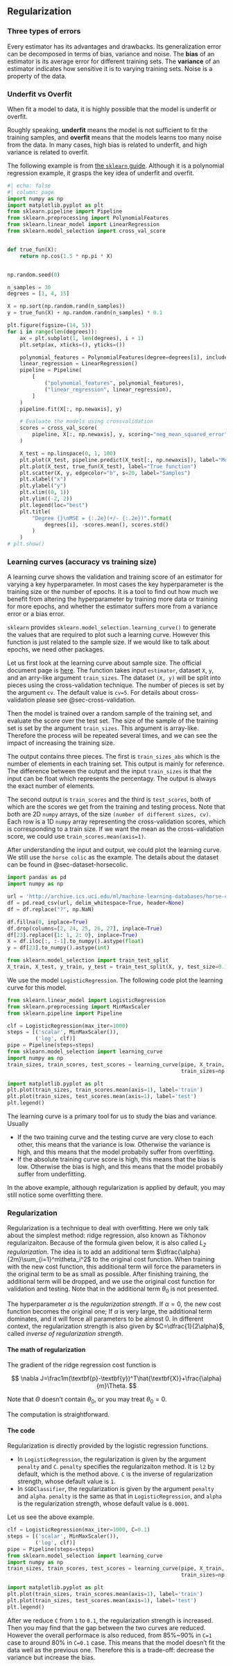 ## Regularization

### Three types of errors
Every estimator has its advantages and drawbacks. Its generalization error can be decomposed in terms of bias, variance and noise. The **bias** of an estimator is its average error for different training sets. The **variance** of an estimator indicates how sensitive it is to varying training sets. Noise is a property of the data. 


### Underfit vs Overfit

When fit a model to data, it is highly possible that the model is underfit or overfit. 

Roughly speaking, **underfit** means the model is not sufficient to fit the training samples, and **overfit** means that the models learns too many noise from the data. In many cases, high bias is related to underfit, and high variance is related to overfit.

The following example is from [the `sklearn` guide](https://scikit-learn.org/stable/auto_examples/model_selection/plot_underfitting_overfitting.html#sphx-glr-auto-examples-model-selection-plot-underfitting-overfitting-py). Although it is a polynomial regression example, it grasps the key idea of underfit and overfit.



```python
#| echo: false
#| column: page
import numpy as np
import matplotlib.pyplot as plt
from sklearn.pipeline import Pipeline
from sklearn.preprocessing import PolynomialFeatures
from sklearn.linear_model import LinearRegression
from sklearn.model_selection import cross_val_score


def true_fun(X):
    return np.cos(1.5 * np.pi * X)


np.random.seed(0)

n_samples = 30
degrees = [1, 4, 15]

X = np.sort(np.random.rand(n_samples))
y = true_fun(X) + np.random.randn(n_samples) * 0.1

plt.figure(figsize=(14, 5))
for i in range(len(degrees)):
    ax = plt.subplot(1, len(degrees), i + 1)
    plt.setp(ax, xticks=(), yticks=())

    polynomial_features = PolynomialFeatures(degree=degrees[i], include_bias=False)
    linear_regression = LinearRegression()
    pipeline = Pipeline(
        [
            ("polynomial_features", polynomial_features),
            ("linear_regression", linear_regression),
        ]
    )
    pipeline.fit(X[:, np.newaxis], y)

    # Evaluate the models using crossvalidation
    scores = cross_val_score(
        pipeline, X[:, np.newaxis], y, scoring="neg_mean_squared_error", cv=10
    )

    X_test = np.linspace(0, 1, 100)
    plt.plot(X_test, pipeline.predict(X_test[:, np.newaxis]), label="Model")
    plt.plot(X_test, true_fun(X_test), label="True function")
    plt.scatter(X, y, edgecolor="b", s=20, label="Samples")
    plt.xlabel("x")
    plt.ylabel("y")
    plt.xlim((0, 1))
    plt.ylim((-2, 2))
    plt.legend(loc="best")
    plt.title(
        "Degree {}\nMSE = {:.2e}(+/- {:.2e})".format(
            degrees[i], -scores.mean(), scores.std()
        )
    )
# plt.show()
```


### Learning curves (accuracy vs training size)

A learning curve shows the validation and training score of an estimator for varying a key hyperparameter. In most cases the key hyperparameter is the training size or the number of epochs. It is a tool to find out how much we benefit from altering the hyperparameter by training more data or training for more epochs, and whether the estimator suffers more from a variance error or a bias error. 

`sklearn` provides `sklearn.model_selection.learning_curve()` to generate the values that are required to plot such a learning curve. However this function is just related to the sample size. If we would like to talk about epochs, we need other packages.

Let us first look at the learning curve about sample size. The official document page is [here](https://scikit-learn.org/stable/modules/generated/sklearn.model_selection.learning_curve.html). The function takes input `estimator`, dataset `X`, `y`, and an arry-like argument `train_sizes`. The dataset `(X, y)` will be split into pieces using the cross-validation technique. The number of pieces is set by the argument `cv`. The default value is `cv=5`. For details about cross-validation please see @sec-cross-validation.

Then the model is trained over a random sample of the training set, and evaluate the score over the test set. The size of the sample of the training set is set by the argument `train_sizes`. This argument is array-like. Therefore the process will be repeated several times, and we can see the impact of increasing the training size. 

The output contains three pieces. The first is `train_sizes_abs` which is the number of elements in each training set. This output is mainly for reference. The difference between the output and the input `train_sizes` is that the input can be float which represents the percentagy. The output is always the exact number of elements.

The second output is `train_scores` and the third is `test_scores`, both of which are the scores we get from the training and testing process. Note that both are 2D `numpy` arrays, of the size `(number of different sizes, cv)`. Each row is a 1D `numpy` array representing the cross-validation scores, which is corresponding to a train size. If we want the mean as the cross-validation score, we could use `train_scores.mean(axis=1)`.

After understanding the input and output, we could plot the learning curve. We still use the `horse colic` as the example. The details about the dataset can be found in @sec-dataset-horsecolic.



```python
import pandas as pd
import numpy as np

url = 'http://archive.ics.uci.edu/ml/machine-learning-databases/horse-colic/horse-colic.data'
df = pd.read_csv(url, delim_whitespace=True, header=None)
df = df.replace("?", np.NaN)

df.fillna(0, inplace=True)
df.drop(columns=[2, 24, 25, 26, 27], inplace=True)
df[23].replace({1: 1, 2: 0}, inplace=True)
X = df.iloc[:, :-1].to_numpy().astype(float)
y = df[23].to_numpy().astype(int)

from sklearn.model_selection import train_test_split
X_train, X_test, y_train, y_test = train_test_split(X, y, test_size=0.15, random_state=42)
```



We use the model `LogisticRegression`. The following code plot the learning curve for this model.




```python
from sklearn.linear_model import LogisticRegression
from sklearn.preprocessing import MinMaxScaler
from sklearn.pipeline import Pipeline

clf = LogisticRegression(max_iter=1000)
steps = [('scalar', MinMaxScaler()),
         ('log', clf)]
pipe = Pipeline(steps=steps)
from sklearn.model_selection import learning_curve
import numpy as np
train_sizes, train_scores, test_scores = learning_curve(pipe, X_train, y_train,
                                                        train_sizes=np.linspace(0.1, 1, 20))

import matplotlib.pyplot as plt
plt.plot(train_sizes, train_scores.mean(axis=1), label='train')
plt.plot(train_sizes, test_scores.mean(axis=1), label='test')
plt.legend()
```



The learning curve is a primary tool for us to study the bias and variance. Usually

- If the two training curve and the testing curve are very close to each other, this means that the variance is low. Otherwise the variance is high, and this means that the model probabily suffer from overfitting. 
- If the absolute training curve score is high, this means that the bias is low. Otherwise the bias is high, and this means that the model probabily suffer from underfitting.

In the above example, although regularization is applied by default, you may still notice some overfitting there.


### Regularization
Regularization is a technique to deal with overfitting. Here we only talk about the simplest method: ridge regression, also known as Tikhonov regularizaiton. Because of the formula given below, it is also called *$L_2$ regularization*. The idea is to add an additional term $\dfrac{\alpha}{2m}\sum_{i=1}^m\theta_i^2$ to the original cost function. When training with the new cost function, this additional term will force the parameters in the original term to be as small as possible. After finishing training, the additional term will be dropped, and we use the original cost function for validation and testing. Note that in the additional term $\theta_0$ is not presented.

The hyperparameter $\alpha$ is the *regularization strength*. If $\alpha=0$, the new cost function becomes the original one; If $\alpha$ is very large, the additional term dominates, and it will force all parameters to be almost $0$. In different context, the regularization strength is also given by $C=\dfrac{1}{2\alpha}$, called *inverse of regularization strength*.


#### The math of regularization




::: {#thm-ridgegrad}
The gradient of the ridge regression cost function is

$$
\nabla J=\frac1m(\textbf{p}-\textbf{y})^T\hat{\textbf{X}}+\frac{\alpha}{m}\Theta.
$$

Note that $\Theta$ doesn't contain $\theta_0$, or you may treat $\theta_0=0$.

:::

The computation is straightforward.

#### The code

Regularization is directly provided by the logistic regression functions.

- In `LogisticRegression`, the regularization is given by the argument `penalty` and `C`. `penalty` specifies the regularizaiton method. It is `l2` by default, which is the method above. `C` is the inverse of regularization strength, whose default value is `1`.
- In `SGDClassifier`, the regularization is given by the argument `penalty` and `alpha`. `penalty` is the same as that in `LogisticRegression`, and `alpha` is the regularization strength, whose default value is `0.0001`.

Let us see the above example.



```python

clf = LogisticRegression(max_iter=1000, C=0.1)
steps = [('scalar', MinMaxScaler()),
         ('log', clf)]
pipe = Pipeline(steps=steps)
from sklearn.model_selection import learning_curve
import numpy as np
train_sizes, train_scores, test_scores = learning_curve(pipe, X_train, y_train,
                                                        train_sizes=np.linspace(0.1, 1, 20))

import matplotlib.pyplot as plt
plt.plot(train_sizes, train_scores.mean(axis=1), label='train')
plt.plot(train_sizes, test_scores.mean(axis=1), label='test')
plt.legend()
```


After we reduce `C` from `1` to `0.1`, the regularization strength is increased. Then you may find that the gap between the two curves are reduced. However the overall performace is also reduced, from 85%~90% in `C=1` case to around 80% in `C=0.1` case. This means that the model doesn't fit the data well as the previous one. Therefore this is a trade-off: decrease the variance but increase the bias.